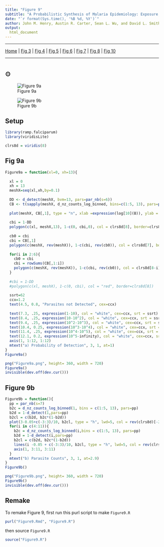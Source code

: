 ```yaml
---
title: "Figure 9"
subtitle: "A Probabilistic Synthesis of Malaria Epidemiology: Exposure, Infection, Parasite Densities, and Detection"
date: "`r format(Sys.time(), '%B %d, %Y')`"
author: John M. Henry, Austin R. Carter, Sean L. Wu, and David L. Smith
output:
  html_document 
---
```


***

[Home](Memory.html) | 
[Fig 3](Figure3.html) | 
[Fig 4](Figure4.html) |
[Fig 5](Figure5.html) |
[Fig 6](Figure6.html) |
[Fig 7](Figure7.html) |
[Fig 8](Figure8.html) |
[Fig 10](Figure10.html)

*** 
# {.tabset}

## $\odot$ 

![Figure 9a](Figure9a.png)

![Figure 9b](Figure9b.png)

## Setup

```r
library(ramp.falciparum)
library(viridisLite)
```

```r
clrs8d = viridis(8)
```

## Fig 9a

```r

Figure9a = function(xl=0, xh=13){
  
  xl = 0  
  xh = 13  
  meshX=seq(xl,xh,by=0.1)
  
  DD <- d_detect(meshX, bvm=13, pars=par_nb(s=6))
  CB <- t(sapply(meshX, d_nz_counts_log_binned, bins=c(1:5, 13), pars=par_nb(s=6)))
  
  plot(meshX, CB[,1], type = "n", xlab =expression(log[10](B)), ylab = "Proportion", ylim = c(0,1), col = "white", xlim = c(xl, xh), xaxt = "n")
  
  cbi = 1-DD 
  polygon(c(xl, meshX,13), 1-c(0, cbi,0), col = clrs8d[8], border=clrs8d[8]) 
  
  cb0 = cbi
  cbi = CB[,1]
  polygon(c(meshX, rev(meshX)), 1-c(cbi, rev(cb0)), col = clrs8d[7], border=clrs8d[7]) 
  
  for(i in 2:6){
    cb0 = cbi
    cbi = rowSums(CB[,1:i])
    polygon(c(meshX, rev(meshX)), 1-c(cbi, rev(cb0)), col = clrs8d[8-i], border=clrs8d[8-i]) 
  }  
  
  #cbi = 1-DD 
  #polygon(c(xl, meshX), 1-c(0, cbi), col = "red", border=clrs8d[8]) 
  
  ssrt=62
  ccx=1.2
  text(4.5, 0.8, "Parasites not Detected", cex=ccx)
  
  text(7.3, .25, expression(1-10), col = "white", cex=ccx, srt = ssrt)
  text(8.4, .25, expression(10-10^2), col = "white", cex=ccx, srt = ssrt)
  text(9.4, .25, expression(10^2-10^3), col = "white", cex=ccx, srt = ssrt)
  text(10.4, 0.25, expression(10^3-10^4), col = "white", cex=ccx, srt = ssrt)
  text(11.4, .25, expression(10^4-10^5), col = "white", cex=ccx, srt = ssrt)
  text(12.1, 0.2, expression(10^5-infinity), col = "white", cex=ccx, srt=ssrt)
  axis(1, 1:12, 1:12)
  mtext("a) Probability of Detection", 3, 1, at=1)
}
Figure9a()
```
```r
png("Figure9a.png", height= 360, width = 720)
Figure9a()
invisible(dev.off(dev.cur()))
```

## Figure 9b 

```r
Figure9b = function(){
  pp = par_nb(s=7)
  b2c = d_nz_counts_log_binned(1, bins = c(1:5, 13), pars=pp)
  b2d = 1-d_detect(1,pars=pp)
  b2cl = c(b2d, b2c*(1-b2d))
  plot(3-0.05+c(-3:3)/10, b2cl, type = "h", lwd=5, col = rev(clrs8d)[-2], xlim = c(2.5,11.5), xaxt = "n", xlab = expression(log[10](B)), ylab="Proportion") 
  for(i in c(4:11)){
    b2c = d_nz_counts_log_binned(i,bins = c(1:5, 13), pars=pp)
    b2d = 1-d_detect(i,pars=pp)
    b2cl = c(b2d, b2c*(1-b2d)) 
    lines(i -0.05 + c(-3:3)/10, b2cl, type = "h", lwd=5, col = rev(clrs8d)[-2])
    axis(1, 3:11, 3:11)
  }
  mtext("b) Parasite Counts", 3, 1, at=2.9)
}
Figure9b()
```

```r
png("Figure9b.png", height= 360, width = 720)
Figure9b()
invisible(dev.off(dev.cur()))
```

## Remake


To remake Figure 9, first run this purl script to make `Figure9.R`

```r
purl("Figure9.Rmd", "Figure9.R")
```

then source `Figure9.R`

```r
source("Figure9.R")
```